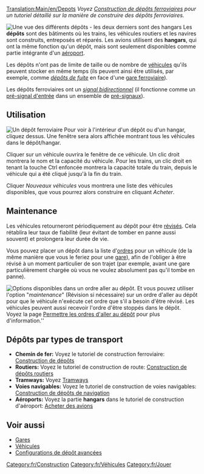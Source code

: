 [[Translation:Main/en/Depots]]
''Voyez [[Main/fr/Construction de dépôts|Construction de dépôts ferroviaires]] pour un tutoriel détaillé sur la manière de construire des dépôts ferroviaires.''

[[File:en/Depots.png|frame|left|Une vue des différents dépôts - les deux derniers sont des hangars]]
Les '''dépôts''' sont des bâtiments où les trains, les véhicules routiers et les navires sont construits, entreposés et réparés. Les avions utilisent des '''hangars''', qui ont la même fonction qu'un dépôt, mais sont seulement disponibles comme partie intégrante d'un [[Main/fr/Aéroports|aéroport]].

Les dépôts n'ont pas de limite de taille ou de nombre de [[Main/fr/Véhicules|véhicules]] qu'ils peuvent stocker en même temps (ils peuvent ainsi être utilisés, par exemple, comme [[Main/en/Gares ferroviaires/Fr#« Dépôts d'évitement »|''dépôts de fuite'']] en face d'une [[Main/fr/Gares ferroviaires|gare ferroviaire]]).

Les dépôts ferroviaires ont un [[Main/en/Signaux/Fr#Signaux à double sens|''signal bidirectionnel'']] (il fonctionne comme un [[Main/en/Signaux/Fr#Pré-signaux d'entrée|pré-signal d'entrée]] dans un ensemble de [[Main/en/Signaux/Fr#Signaux dépendants|pré-signaux]]).

==Utilisation==
[[File:en/RailwayDepotWindow.png|frame|Un dépôt ferroviaire]]
Pour voir à l'intérieur d'un dépôt ou d'un hangar, cliquez dessus. Une fenêtre sera alors affichée montrant tous les véhicules dans le dépôt/hangar.

Cliquer sur un véhicule ouvrira le fenêtre de ce véhicule. Un clic droit montrera le nom et la capacité du véhicule. Pour les trains, un clic droit en tenant la touche Ctrl enfoncée montrera la capacité totale du train, depuis le véhicule qui a été cliqué jusqu'à la fin du train.

Cliquer ''Nouveaux véhicules'' vous montrera une liste des véhicules disponibles, que vous pourrez alors construire en cliquant ''Acheter''.

==Maintenance==
Les véhicules retourneront périodiquement au dépôt pour être [[Main/fr/Maintenance|révisés]]. Cela rétablira leur taux de fiabilité (leur évitant de tomber en panne aussi souvent) et prolongera leur durée de vie.

Vous pouvez placer un dépôt dans la liste d'[[Main/fr/Ordres|ordres]] pour un véhicule (de la même manière que vous le feriez pour une [[Main/fr/Gares|gare]]), afin de l'obliger à être révisé à un moment particulier de son trajet (par exemple, avant une gare particulièrement chargée où vous ne voulez absolument pas qu'il tombe en panne).

[[File:en/Service-options.png|frame|right|Options disponibles dans un ordre ''aller au dépôt''.]]
Et vous pouvez utiliser l'option "''maintenance''" (Révision si nécessaire) sur un ordre d'aller au dépôt pour que le véhicule n'exécute cet ordre que s'il a besoin d'être révisé. Les véhicules peuvent aussi recevoir l'ordre d'être stoppés dans le dépôt. Voyez la page [[Main/fr/Permettre les ordres d'aller au dépôt|Permettre les ordres d'aller au dépôt]] pour plus d'information.''{{en/-right}}

==Dépôts par types de transport==
*'''Chemin de fer:''' Voyez le tutoriel de construction ferroviaire: [[Main/fr/Construction de dépôts|Construction de dépôts]]
*'''Routiers:''' Voyez le tutoriel de construction de route: [[Main/fr/Construction de dépôts routiers|Construction de dépôts routiers]]
*'''Tramways:''' Voyez [[Main/fr/Tramways|Tramways]]
*'''Voies navigables:''' Voyez le tutoriel  de construction de voies navigables: [[Main/fr/Construction de dépôts de navigation|Construction de dépôts de navigation]]
*'''Aéroports:''' Voyez la partie '''hangars''' dans le tutoriel de construction d'aéroport: [[Main/en/Achat d'avion/Fr#Acheter un avion|Acheter des avions]]

==Voir aussi==
*[[Main/fr/Gares|Gares]]
*[[Main/fr/Véhicules|Véhicules]]
*[[Main/en/Construction de dépôts/Fr#Configurations de dépôt avancées|Configurations de dépôt avancées]]

[[Category:fr/Construction]]
[[Category:fr/Véhicules]]
[[Category:fr/Jouer]]